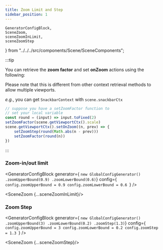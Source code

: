 ```yaml
---
title: Zoom Limit and Step
sidebar_position: 1
---
```


    GeneratorConfigBlock,
    SceneZoom,
    sceneZoomInLimit,
    sceneZoomStep
} from "../../../src/components/Scene/SceneComponents";

:::tip

You can retrieve the **zoom factor** and set **onZoom** actions using the following:

Please note that this is different from other context retrieval methods to allow multiple viewports.

*e.g.*, you can get `SnackbarContext` with `scene.snackbarCtx`

```js
// suppose you have a setZoomFactor function to
// set your local variable
const round = (input) => input.toFixed(2)
setZoomFactor(scene.getViewportCtx().scale)
scene.getViewportCtx().setOnZoom((n, prev) => {
    setZoomStep(round(Math.abs(n - prev)))
    setZoomFactor(round(n))
})
```

:::

### Zoom-in/out limit

<GeneratorConfigBlock
    generator={
`new GlobalConfigGenerator()
    .zoomUpperBound(0.9)
    .zoomLowerBound(0.6)`}
    config={
`config.zoomUpperBound = 0.9
config.zoomLowerBound = 0.6
`} />

<SceneZoom {...sceneZoomInLimit}/>


### Zoom Step

<GeneratorConfigBlock
    generator={
        `new GlobalConfigGenerator()
    .zoomUpperBound(3)
    .zoomLowerBound(0.2)
    .zoomStep(1.3)`}
    config={
`config.zoomUpperBound = 3
config.zoomLowerBound = 0.2
config.zoomStep = 1.3
`} />

<SceneZoom {...sceneZoomStep}/>